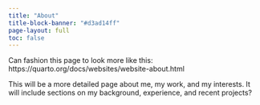 ```yaml
---
title: "About"
title-block-banner: "#d3ad14ff"
page-layout: full
toc: false
---
```



Can fashion this page to look more like this: https://quarto.org/docs/websites/website-about.html

This will be a more detailed page about me, my work, and my interests. It will include sections on my background, experience, and recent projects?


